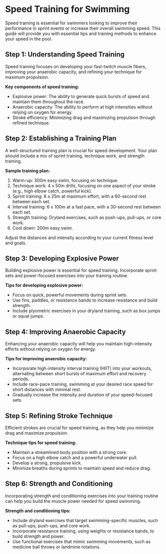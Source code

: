 # Speed Training for Swimming

Speed training is essential for swimmers looking to improve their performance in sprint events or increase their overall swimming speed. This guide will provide you with essential tips and training methods to enhance your speed in the pool.

## Step 1: Understanding Speed Training

Speed training focuses on developing your fast-twitch muscle fibers, improving your anaerobic capacity, and refining your technique for maximum propulsion.

**Key components of speed training:**

- Explosive power: The ability to generate quick bursts of speed and maintain them throughout the race.
- Anaerobic capacity: The ability to perform at high intensities without relying on oxygen for energy.
- Stroke efficiency: Minimizing drag and maximizing propulsion through refined technique.

## Step 2: Establishing a Training Plan

A well-structured training plan is crucial for speed development. Your plan should include a mix of sprint training, technique work, and strength training.

**Sample training plan:**

1. Warm-up: 300m easy swim, focusing on technique.
2. Technique work: 4 x 50m drills, focusing on one aspect of your stroke (e.g., high elbow catch, powerful kick).
3. Sprint training: 8 x 25m at maximum effort, with a 60-second rest between each set.
4. Interval training: 6 x 100m at a fast pace, with a 30-second rest between each set.
5. Strength training: Dryland exercises, such as push-ups, pull-ups, or core work.
6. Cool down: 200m easy swim.

Adjust the distances and intensity according to your current fitness level and goals.

## Step 3: Developing Explosive Power

Building explosive power is essential for speed training. Incorporate sprint sets and power-focused exercises into your training routine.

**Tips for developing explosive power:**

- Focus on quick, powerful movements during sprint sets.
- Use fins, paddles, or resistance bands to increase resistance and build strength.
- Include plyometric exercises in your dryland training, such as box jumps or squat jumps.

## Step 4: Improving Anaerobic Capacity

Enhancing your anaerobic capacity will help you maintain high-intensity efforts without relying on oxygen for energy.

**Tips for improving anaerobic capacity:**

- Incorporate high-intensity interval training (HIIT) into your workouts, alternating between short bursts of maximum effort and recovery periods.
- Include race-pace training, swimming at your desired race speed for short distances with minimal rest.
- Gradually increase the intensity and duration of your speed-focused sets.

## Step 5: Refining Stroke Technique

Efficient strokes are crucial for speed training, as they help you minimize drag and maximize propulsion.

**Technique tips for speed training:**

- Maintain a streamlined body position with a strong core.
- Focus on a high elbow catch and a powerful underwater pull.
- Develop a strong, propulsive kick.
- Minimize breaths during sprints to maintain speed and reduce drag.

## Step 6: Strength and Conditioning

Incorporating strength and conditioning exercises into your training routine can help you build the muscle power needed for speed swimming.

**Strength and conditioning tips:**

- Include dryland exercises that target swimming-specific muscles, such as pull-ups, push-ups, and core work.
- Incorporate resistance training, using weights or resistance bands, to build strength and power.
- Use functional exercises that mimic swimming movements, such as medicine ball throws or landmine rotations.
